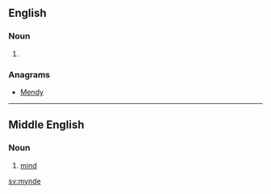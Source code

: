 ==English==

===Noun===
{{en-noun}}

# {{obsolete spelling of|mind}}

===Anagrams===
* [[Mendy#English|Mendy]]

----

==Middle English==
<!--this Middle English entry was created using Template:new enm entry-->
===Noun===
{{enm-noun}}

# [[mind]]

[[sv:mynde]]